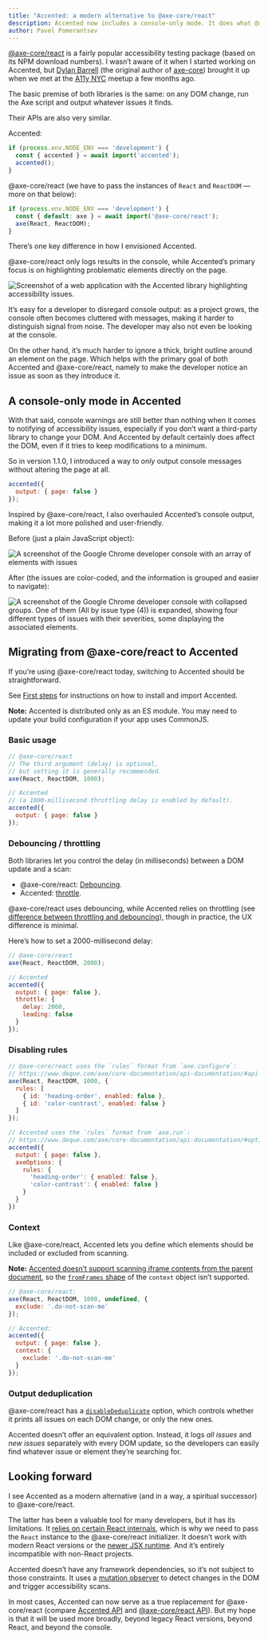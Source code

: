 ```yaml
---
title: "Accented: a modern alternative to @axe-core/react"
description: Accented now includes a console-only mode. It does what @axe-core/react does — without being limited to legacy React apps.
author: Pavel Pomerantsev
---
```


[@axe-core/react](https://www.npmjs.com/package/@axe-core/react) is a fairly popular accessibility testing package
(based on its NPM download numbers).
I wasn’t aware of it when I started working on Accented,
but [Dylan Barrell](https://www.deque.com/team/dylan-barrell/) (the original author of [axe-core](https://github.com/dequelabs/axe-core))
brought it up when we met at the [A11y NYC](https://www.meetup.com/a11ynyc/) meetup a few months ago.

The basic premise of both libraries is the same: on any DOM change,
run the Axe script and output whatever issues it finds.

Their APIs are also very similar.

Accented:

```js
if (process.env.NODE_ENV === 'development') {
  const { accented } = await import('accented');
  accented();
}
```

@axe-core/react (we have to pass the instances of `React` and `ReactDOM` — more on that below):

```js
if (process.env.NODE_ENV === 'development') {
  const { default: axe } = await import('@axe-core/react');
  axe(React, ReactDOM);
}
```

There’s one key difference in how I envisioned Accented.

@axe-core/react only logs results in the console,
while Accented’s primary focus is on highlighting problematic elements directly on the page.

<Image
  src={withAccented}
  alt="Screenshot of a web application with the Accented library highlighting accessibility issues."
  layout="full-width"
/>

It’s easy for a developer to disregard console output: as a project grows,
the console often becomes cluttered with messages, making it harder to distinguish signal from noise.
The developer may also not even be looking at the console.

On the other hand, it’s much harder to ignore a thick, bright outline around an element on the page.
Which helps with the primary goal of both Accented and @axe-core/react,
namely to make the developer notice an issue as soon as they introduce it.

## A console-only mode in Accented

With that said, console warnings are still better than nothing when it comes to notifying of accessibility issues,
especially if you don’t want a third-party library to change your DOM.
And Accented by default certainly does affect the DOM, even if it tries to keep modifications to a minimum.

So in version 1.1.0, I introduced a way to _only_ output console messages without altering the page at all.

```js
accented({
  output: { page: false }
});
```

Inspired by @axe-core/react, I also overhauled Accented’s console output, making it a lot more polished and user-friendly.

Before (just a plain JavaScript object):

<Image
  src={consoleBefore}
  alt="A screenshot of the Google Chrome developer console with an array of elements with issues"
  layout="full-width"
/>

After (the issues are color-coded, and the information is grouped and easier to navigate):

<Image
  src={consoleAfter}
  alt="A screenshot of the Google Chrome developer console with collapsed groups. One of them (All by issue type (4)) is expanded, showing four different types of issues with their severities, some displaying the associated elements."
  layout="full-width"
/>

## Migrating from @axe-core/react to Accented

If you’re using @axe-core/react today, switching to Accented should be straightforward.

See [First steps](/getting-started#first-steps) for instructions on how to install and import Accented.

**Note:** Accented is distributed only as an ES module.
You may need to update your build configuration if your app uses CommonJS.

### Basic usage

```js
// @axe-core/react
// The third argument (delay) is optional,
// but setting it is generally recommended.
axe(React, ReactDOM, 1000);

// Accented
// (a 1000-millisecond throttling delay is enabled by default).
accented({
  output: { page: false }
});
```

### Debouncing / throttling

Both libraries let you control the delay (in milliseconds) between a DOM update and a scan:

- @axe-core/react: [Debouncing](https://www.npmjs.com/package/@axe-core/react?activeTab=readme#user-content-debouncing).
- Accented: [throttle](/api#throttle).

@axe-core/react uses debouncing, while Accented relies on throttling (see [difference between throttling and debouncing](https://stackoverflow.com/a/25991510)), though in practice, the UX difference is minimal.

Here’s how to set a 2000-millisecond delay:

```js
// @axe-core/react
axe(React, ReactDOM, 2000);

// Accented
accented({
  output: { page: false },
  throttle: {
    delay: 2000,
    leading: false
  }
});
```

### Disabling rules

```js
// @axe-core/react uses the `rules` format from `axe.configure`:
// https://www.deque.com/axe/core-documentation/api-documentation/#api-name-axeconfigure
axe(React, ReactDOM, 1000, {
  rules: [
    { id: 'heading-order', enabled: false },
    { id: 'color-contrast', enabled: false }
  ]
});

// Accented uses the `rules` format from `axe.run`:
// https://www.deque.com/axe/core-documentation/api-documentation/#options-parameter
accented({
  output: { page: false },
  axeOptions: {
    rules: {
      'heading-order': { enabled: false },
      'color-contrast': { enabled: false }
    }
  }
})
```

### Context

Like @axe-core/react, Accented lets you define which elements should be included or excluded from scanning.

**Note:** [Accented doesn’t support scanning iframe contents from the parent document](/getting-started#using-accented-with-iframes),
so the [`fromFrames` shape](https://github.com/dequelabs/axe-core/blob/f49c1c49b5eafe1f8065e07c314f75968dd91333/doc/context.md#limit-frame-testing)
of the `context` object isn’t supported.

```js
// @axe-core/react:
axe(React, ReactDOM, 1000, undefined, {
  exclude: '.do-not-scan-me'
});

// Accented:
accented({
  output: { page: false },
  context: {
    exclude: '.do-not-scan-me'
  }
});
```

### Output deduplication

@axe-core/react has a [`disableDeduplicate`](https://www.npmjs.com/package/@axe-core/react?activeTab=readme#user-content-deduplicating) option,
which controls whether it prints all issues on each DOM change, or only the new ones.

Accented doesn’t offer an equivalent option. Instead, it logs _all issues_ and _new issues_ separately with every DOM update,
so the developers can easily find whatever issue or element they’re searching for.

## Looking forward

I see Accented as a modern alternative (and in a way, a spiritual successor) to @axe-core/react.

The latter has been a valuable tool for many developers, but it has its limitations.
It [relies on certain React internals](https://github.com/dequelabs/axe-core-npm/blob/3742b006c85da9deaffa13dce93c750a48b85e83/packages/react/index.ts#L403-L413),
which is why we need to pass the `React` instance to the @axe-core/react initializer.
It doesn’t work with modern React versions
or the [newer JSX runtime](https://legacy.reactjs.org/blog/2020/09/22/introducing-the-new-jsx-transform.html).
And it’s entirely incompatible with non-React projects.

Accented doesn’t have any framework dependencies, so it’s not subject to those constraints.
It uses a [mutation observer](https://developer.mozilla.org/en-US/docs/Web/API/MutationObserver)
to detect changes in the DOM and trigger accessibility scans.

In most cases, Accented can now serve as a true replacement for @axe-core/react
(compare [Accented API](/api) and [@axe-core/react API](https://www.npmjs.com/package/@axe-core/react)).
But my hope is that it will be used more broadly, beyond legacy React versions, beyond React, and beyond the console.
